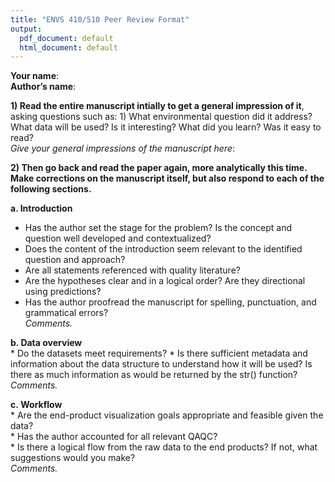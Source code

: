 ```yaml
---
title: "ENVS 410/510 Peer Review Format"
output:
  pdf_document: default
  html_document: default
---
```


**Your name**:   
**Author's name**:

**1) Read the entire manuscript intially to get a general impression of it**, asking questions such as: 1) What environmental question did it address? What data will be used? Is it interesting? What did you learn? Was it easy to read?  
_Give your general impressions of the manuscript here_:



**2) Then go back and read the paper again, more analytically this time.  Make corrections on the manuscript itself, but also respond to each of the following sections.**  

**a. Introduction** 

* Has the author set the stage for the problem? Is the concept and question well developed and contextualized?  
* Does the content of the introduction seem relevant to the identified question and approach?   
* Are all statements referenced with quality literature?   
* Are the hypotheses clear and in a logical order? Are they directional using predictions?   
* Has the author proofread the manuscript for spelling, punctuation, and grammatical errors?    
_Comments._  

**b. Data overview**  
* Do the datasets meet requirements?
* Is there sufficient metadata and information about the data structure to understand how it will be used? Is there as much information as would be returned by the str() function?
_Comments._  


**c. Workflow**  
* Are the end-product visualization goals appropriate and feasible given the data?  
* Has the author accounted for all relevant QAQC?  
* Is there a logical flow from the raw data to the end products? If not, what suggestions would you make?   
_Comments._  






